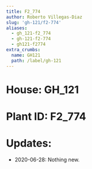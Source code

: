 ```yaml
---
title: F2_774
author: Roberto Villegas-Diaz
slug: 'gh-121/f2-774'
aliases:
  - gh_121-f2_774
  - gh-121-f2-774
  - gh121-f2774
extra_crumbs:
  name: GH121
  path: /label/gh-121
---
```


# **House**: GH_121
# **Plant ID**: F2_774
# **Updates**: 
 - 2020-06-28: Nothing new.

